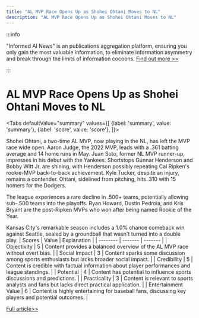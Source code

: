 ```yaml
---
title: "AL MVP Race Opens Up as Shohei Ohtani Moves to NL"
description: "AL MVP Race Opens Up as Shohei Ohtani Moves to NL"
---
```



:::info

"Informed AI News" is an publications aggregation platform, ensuring you only gain the most valuable information, to eliminate information asymmetry and break through the limits of information cocoons.  [Find out more >>](/)

:::

# AL MVP Race Opens Up as Shohei Ohtani Moves to NL


<Tabs
	defaultValue="summary"
	values={[
	{label: 'summary', value: 'summary'},
	{label: 'score', value: 'score'},
]}>
<TabItem value="summary">


Shohei Ohtani, a two-time AL MVP, now playing in the NL, has left the MVP race wide open. Aaron Judge, the 2022 MVP, leads with a .361 batting average and 14 home runs in May. Juan Soto, former NL MVP runner-up, impresses in his debut with the Yankees. Shortstops Gunnar Henderson and Bobby Witt Jr. are shining, with Henderson possibly repeating Cal Ripken's rookie-MVP back-to-back achievement. Kyle Tucker, despite an injury, remains a contender. Ohtani, sidelined from pitching, hits .310 with 15 homers for the Dodgers.

The league experiences a rare decline in .500+ teams, potentially allowing sub-.500 teams into the playoffs. Ryan Howard, Dustin Pedroia, and Kris Bryant are the post-Ripken MVPs who won after being named Rookie of the Year.

Kansas City's remarkable season includes a 1.0% chance comeback win against Seattle, sealed by a groundball that wasn't turned into a double play.
</TabItem>
<TabItem value="score">
	| Scores     | Value   | Explanation |
	| -------- | ------- | ------- |
	| Objectivity  | 5    | Content provides a balanced overview of the AL MVP race without overt bias.    |
	| Social Impact | 3     | Content sparks some discussion among sports enthusiasts but lacks broader social impact.    |
	| Credibility    | 5    | Content is credible with factual information about player performances and league standings.    |
	| Potential    | 4    | Content has potential to influence sports discussions and predictions.    |
	| Practicality    | 3    | Content is relevant to sports analysts and fans but lacks direct practical application.    |
	| Entertainment Value    | 6    | Content is highly entertaining for baseball fans, discussing key players and potential outcomes.    |
</TabItem>
</Tabs>

[Full article>>](https://apnews.com/article/this-week-baseball-ohtani-989e691aafcff1c9a41be5cffe552680)
